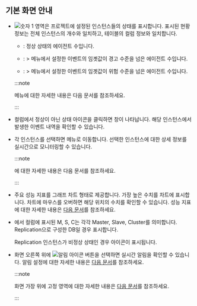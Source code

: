 ## 기본 화면 안내

<ProdImg img='db-instance-list.png' desc='인스턴트 목록' />

* ![숫자 1](/img/number-01.png) 영역은 프로젝트에 설정된 인스턴스들의 상태를 표시합니다. 표시된 현황 정보는 전체 인스턴스의 개수와 일치하고, 테이블의 <Cmdname sid="status" className="uitext" /> 컬럼 정보와 일치합니다.

  <InDoc product="postgresql,mysql,oracle-pro">

  * <span class='snormal'><Cmdname sid="sms_alert_normal" /></span>: 정상 상태의 에이전트 수입니다.

  * <span class='slow'><Cmdname sid="sms_alert_warn" /></span>: <Cmdname sid="side_event" className="uitext" /> &gt; <Cmdname sid="side_eventNoti" className="uitext" /> 메뉴에서 설정한 이벤트의 임곗값이 <span class='slow'>경고</span> 수준을 넘은 에이전트 수입니다.

  * <span class='vslow'><Cmdname sid="sms_alert_fatal" /></span>: <Cmdname sid="side_event" className="uitext" /> &gt; <Cmdname sid="side_eventNoti" className="uitext" /> 메뉴에서 설정한 이벤트의 임곗값이 <span class='vslow'>위험</span> 수준을 넘은 에이전트 수입니다.

  :::note

  <Cmdname sid="side_event" className="uitext" /> 메뉴에 대한 자세한 내용은 <Link to="set-notice">다음 문서</Link>를 참조하세요.

  :::

  </InDoc>

* <Cmdname sid="status" className="uitext" /> 컬럼에서 정상이 아닌 상태 아이콘을 클릭하면 <Cmdname sid="event" className="uitext" /> 창이 나타납니다. 해당 인스턴스에서 발생한 이벤트 내역을 확인할 수 있습니다.

* 각 인스턴스를 선택하면 <Cmdname sid="side_dbMonitoring" className="uitext" /> 메뉴로 이동합니다. 선택한 인스턴스에 대한 상세 정보를 실시간으로 모니터링할 수 있습니다. 

  :::note

  <Cmdname sid="side_dbMonitoring" className="uitext" />에 대한 자세한 내용은 <Link to="instance-monitoring">다음 문서</Link>를 참조하세요.

  :::

* 주요 성능 지표를 그래프 차트 형태로 제공합니다. 가장 높은 수치를 차트에 표시합니다. 차트에 마우스를 오버하면 해당 위치의 수치를 확인할 수 있습니다. 성능 지표에 대한 자세한 내용은 [다음 문서](metrics-data-list)를 참조하세요.

<Xclude product="oracle,oracle-pro,oracle-v1,altibase,mssql,db2">

* <Cmdname sid="instance_list" className="uitext" />에서 <Cmdname sid="server_name" className="uitext" /> 컬럼에 표시된 <span class='mark master'>M</span>, <span class='mark instance'>S</span>, <span class='mark master'>C</span>는 각각 Master, Slave, Cluster를 의미합니다. Replication으로 구성한 DB일 경우 표시합니다.

  Replication 인스턴스가 비정상 상태인 경우 <LinkImage img='ic-warinig-db.svg' desc='경고' className='ico' /> 아이콘이 표시됩니다.

  <ImgLang img='db-instance-list-replication-warning.png' />

</Xclude>

* 화면 오른쪽 위에 ![알림 아이콘](/img/ico-noti.svg) 버튼을 선택하면 실시간 알림을 확인할 수 있습니다. 알림 설정에 대한 자세한 내용은 [다음 문서](set-notice)를 참조하세요.

  :::note

  화면 가장 위에 고정 영역에 대한 자세한 내용은 [다음 문서](../main-ui-intro-v2)를 참조하세요.

  :::